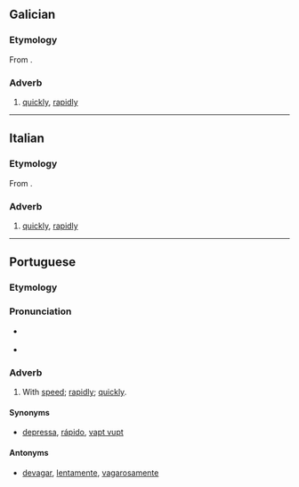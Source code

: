 {{also|rápidamente|ràpidamente}}
==Galician==

===Etymology===
From {{suffix|gl|rápido|mente}}.

===Adverb===
{{gl-adv}}

# [[quickly]], [[rapidly]]

----

==Italian==

===Etymology===
From {{suffix|it|rapido|mente}}.

===Adverb===
{{it-adv}}

# [[quickly]], [[rapidly]]

----

==Portuguese==

===Etymology===
{{pt-etym-mente|rápido|rápida}}

===Pronunciation===
* {{a|PT}} {{IPA|/ʁa.pi.ðɐ.ˈmẽ.tɨ/|lang=pt}}
* {{hyphenation|ra|pi|da|men|te|lang=pt}}

===Adverb===
{{pt-adv|sup=rapidissimamente}}

# With [[speed]]; [[rapidly]]; [[quickly]].

====Synonyms====
* [[depressa]], [[rápido]], [[vapt vupt]]

====Antonyms====
* [[devagar]], [[lentamente]], [[vagarosamente]]